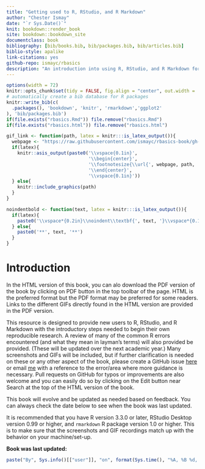 ```yaml
--- 
title: "Getting used to R, RStudio, and R Markdown"
author: "Chester Ismay"
date: "`r Sys.Date()`"
knit: bookdown::render_book
site: bookdown::bookdown_site
documentclass: book
bibliography: [bib/books.bib, bib/packages.bib, bib/articles.bib]
biblio-style: apalike
link-citations: yes
github-repo: ismayc/rbasics
description: "An introduction into using R, RStudio, and R Markdown for new users"
---
```


```r
options(width = 72)
knitr::opts_chunk$set(tidy = FALSE, fig.align = "center", out.width = '\\textwidth')
# automatically create a bib database for R packages
knitr::write_bib(c(
  .packages(), 'bookdown', 'knitr', 'rmarkdown','ggplot2'
), 'bib/packages.bib')
if(file.exists("rbasics.Rmd")) file.remove("rbasics.Rmd")
if(file.exists("rbasics.html")) file.remove("rbasics.html")

gif_link <- function(path, latex = knitr:::is_latex_output()){
  webpage <- "https://raw.githubusercontent.com/ismayc/rbasics-book/gh-pages/"
  if(latex){
    knitr::asis_output(paste0('\\vspace{0.1in}',
                              '\\begin{center}', 
                              '\\footnotesize{\\url{', webpage, path, '}}',
                              '\\end{center}',
                              '\\vspace{0.1in}'))
  } else{
    knitr::include_graphics(path)
  }
}

noindentbold <- function(text, latex = knitr:::is_latex_output()){
  if(latex){
    paste0('\\vspace*{0.2in}\\noindent\\textbf{', text, '}\\vspace*{0.1in}')
  } else{
    paste0('**', text, '**')
  }
}

```


# Introduction {#intro}

In the HTML version of this book, you can alo download the PDF version of the book by clicking on PDF button in the top toolbar of the page.  HTML is the preferred format but the PDF format may be preferred for some readers.  Links to the different GIFs directly found in the HTML version are provided in the PDF version.

This resource is designed to provide new users to R, RStudio, and R Markdown with the introductory steps needed to begin their own reproducible research.  A review of many of the common R errors encountered (and what they mean in layman's terms) will also provided be provided. (These will be updated over the next academic year.)  Many screenshots and GIFs will be included, but if further clarification is needed on these or any other aspect of the book, please create a GitHub issue [here](https://github.com/ismayc/rbasics/issues) or email [me](mailto:chester.ismay@gmail.com) with a reference to the error/area where more guidance is necessary.  Pull requests on GitHub for typos or improvements are also welcome and you can easily do so by clicking on the Edit button near Search at the top of the HTML version of the book.

This book will evolve and be updated as needed based on feedback.  You can always check the date below to see when the book was last updated.

It is recommended that you have R version 3.3.0 or later, RStudio Desktop version 0.99 or higher, and `rmarkdown` R package version 1.0 or higher.  This is to make sure that the screenshots and GIF recordings match up with the behavior on your machine/set-up.


**Book was last updated:**

```r
paste("By", Sys.info()[["user"]], "on", format(Sys.time(), "%A, %B %d, %Y %X %Z"))
```